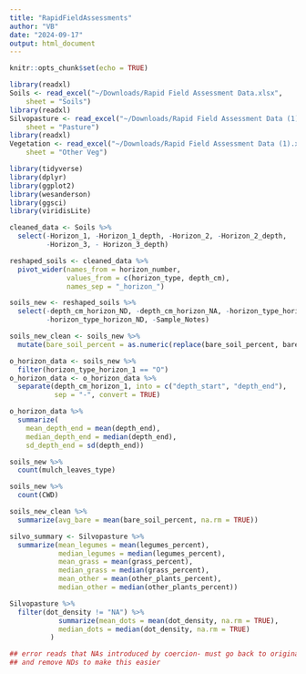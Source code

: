 ```yaml
---
title: "RapidFieldAssessments"
author: "VB"
date: "2024-09-17"
output: html_document
---
```


```r
knitr::opts_chunk$set(echo = TRUE)
```

```r
library(readxl)
Soils <- read_excel("~/Downloads/Rapid Field Assessment Data.xlsx", 
    sheet = "Soils")
library(readxl)
Silvopasture <- read_excel("~/Downloads/Rapid Field Assessment Data (1).xlsx", 
    sheet = "Pasture")
library(readxl)
Vegetation <- read_excel("~/Downloads/Rapid Field Assessment Data (1).xlsx", 
    sheet = "Other Veg")
```


```r
library(tidyverse)
library(dplyr)
library(ggplot2)
library(wesanderson)
library(ggsci)
library(viridisLite)
```

```r
cleaned_data <- Soils %>%
  select(-Horizon_1, -Horizon_1_depth, -Horizon_2, -Horizon_2_depth, 
         -Horizon_3, - Horizon_3_depth)

reshaped_soils <- cleaned_data %>%
  pivot_wider(names_from = horizon_number, 
              values_from = c(horizon_type, depth_cm),
              names_sep = "_horizon_")

soils_new <- reshaped_soils %>% 
  select(-depth_cm_horizon_ND, -depth_cm_horizon_NA, -horizon_type_horizon_NA, 
         -horizon_type_horizon_ND, -Sample_Notes)

soils_new_clean <- soils_new %>% 
  mutate(bare_soil_percent = as.numeric(replace(bare_soil_percent, bare_soil_percent == "ND", NA)))
```

```r
o_horizon_data <- soils_new %>%
  filter(horizon_type_horizon_1 == "O")
o_horizon_data <- o_horizon_data %>%
  separate(depth_cm_horizon_1, into = c("depth_start", "depth_end"), 
           sep = "-", convert = TRUE)

o_horizon_data %>%
  summarize(
    mean_depth_end = mean(depth_end),
    median_depth_end = median(depth_end),
    sd_depth_end = sd(depth_end))
```

```r
soils_new %>% 
  count(mulch_leaves_type)

soils_new %>% 
  count(CWD)

soils_new_clean %>% 
  summarize(avg_bare = mean(bare_soil_percent, na.rm = TRUE))
```

```r
silvo_summary <- Silvopasture %>% 
  summarize(mean_legumes = mean(legumes_percent), 
            median_legumes = median(legumes_percent), 
            mean_grass = mean(grass_percent), 
            median_grass = median(grass_percent), 
            mean_other = mean(other_plants_percent), 
            median_other = median(other_plants_percent)) 

Silvopasture %>%   
  filter(dot_density != "NA") %>%
            summarize(mean_dots = mean(dot_density, na.rm = TRUE), 
            median_dots = median(dot_density, na.rm = TRUE)
          )

## error reads that NAs introduced by coercion- must go back to original dataset
## and remove NDs to make this easier
```

